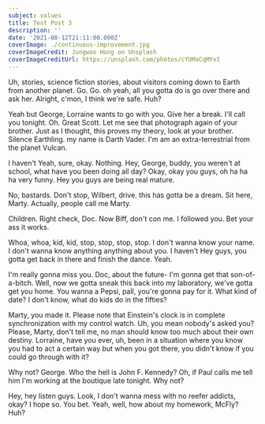 ```yaml
---
subject: values
title: Test Post 3
description: ''
date: '2021-08-12T21:11:00.000Z'
coverImage: ./continuous-improvement.jpg
coverImageCredit: Jungwoo Hong on Unsplash
coverImageCreditUrl: https://unsplash.com/photos/cYUMaCqMYvI
---
```


Uh, stories, science fiction stories, about visitors coming down to Earth from another planet. Go. Go. oh yeah, all you gotta do is go over there and ask her. Alright, c'mon, I think we're safe. Huh?

Yeah but George, Lorraine wants to go with you. Give her a break. I'll call you tonight. Oh. Great Scott. Let me see that photograph again of your brother. Just as I thought, this proves my theory, look at your brother. Silence Earthling. my name is Darth Vader. I'm am an extra-terrestrial from the planet Vulcan.

I haven't Yeah, sure, okay. Nothing. Hey, George, buddy, you weren't at school, what have you been doing all day? Okay, okay you guys, oh ha ha ha very funny. Hey you guys are being real mature.

No, bastards. Don't stop, Wilbert, drive. this has gotta be a dream. Sit here, Marty. Actually, people call me Marty.

Children. Right check, Doc. Now Biff, don't con me. I followed you. Bet your ass it works.

Whoa, whoa, kid, kid, stop, stop, stop, stop. I don't wanna know your name. I don't wanna know anything anything about you. I haven't Hey guys, you gotta get back in there and finish the dance. Yeah.

I'm really gonna miss you. Doc, about the future- I'm gonna get that son-of-a-bitch. Well, now we gotta sneak this back into my laboratory, we've gotta get you home. You wanna a Pepsi, pall, you're gonna pay for it. What kind of date? I don't know, what do kids do in the fifties?

Marty, you made it. Please note that Einstein's clock is in complete synchronization with my control watch. Uh, you mean nobody's asked you? Please, Marty, don't tell me, no man should know too much about their own destiny. Lorraine, have you ever, uh, been in a situation where you know you had to act a certain way but when you got there, you didn't know if you could go through with it?

Why not? George. Who the hell is John F. Kennedy? Oh, if Paul calls me tell him I'm working at the boutique late tonight. Why not?

Hey, hey listen guys. Look, I don't wanna mess with no reefer addicts, okay? I hope so. You bet. Yeah, well, how about my homework, McFly? Huh?
